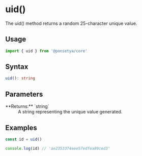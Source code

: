# uid()

The uid() method returns a random 25-character unique value.

## Usage

```ts copy
import { uid } from '@ponsetya/core'
```

## Syntax

```ts
uid(): string
```

## Parameters

<dl>
  <dt>**Returns:** `string`</dt>
  <dd>A string representing the unique value generated.</dd>
</dl>

## Examples

```ts
const id = uid()

console.log(id) // 'ae2353374eee57edfea89ced3'
```
